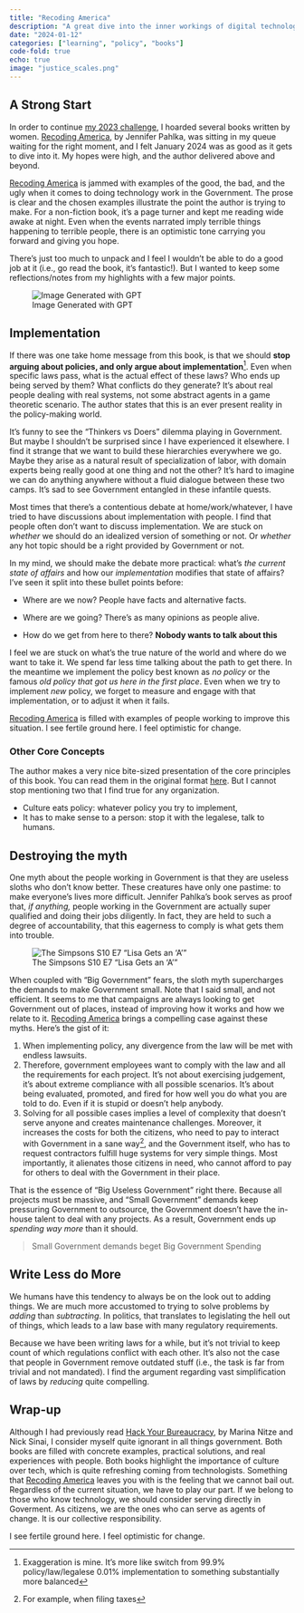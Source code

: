 ```yaml
---
title: "Recoding America"
description: "A great dive into the inner workings of digital technology in the US government"
date: "2024-01-12"
categories: ["learning", "policy", "books"]
code-fold: true
echo: true
image: "justice_scales.png"
---
```


## A Strong Start

In order to continue [my 2023 challenge](https://matiasandina.netlify.app/posts/2023-06-10-goodreads/), I hoarded several books written by women. [Recoding America](https://amzn.to/3RSow6h), by Jennifer Pahlka, was sitting in my queue waiting for the right moment, and I felt January 2024 was as good as it gets to dive into it. My hopes were high, and the author delivered above and beyond.

[Recoding America](https://amzn.to/3RSow6h) is jammed with examples of the good, the bad, and the ugly when it comes to doing technology work in the Government. The prose is clear and the chosen examples illustrate the point the author is trying to make. For a non-fiction book, it's a page turner and kept me reading wide awake at night. Even when the events narrated imply terrible things happening to terrible people, there is an optimistic tone carrying you forward and giving you hope.

There's just too much to unpack and I feel I wouldn't be able to do a good job at it (i.e., go read the book, it's fantastic!). But I wanted to keep some reflections/notes from my highlights with a few major points.

![Image Generated with GPT](images/justice_scales.png)

## Implementation

If there was one take home message from this book, is that we should **stop arguing about policies, and only argue about implementation**[^1]. Even when specific laws pass, what is the actual effect of these laws? Who ends up being served by them? What conflicts do they generate? It's about real people dealing with real systems, not some abstract agents in a game theoretic scenario. The author states that this is an ever present reality in the policy-making world.

[^1]: Exaggeration is mine. It's more like switch from 99.9% policy/law/legalese 0.01% implementation to something substantially more balanced

It's funny to see the "Thinkers vs Doers" dilemma playing in Government. But maybe I shouldn't be surprised since I have experienced it elsewhere. I find it strange that we want to build these hierarchies everywhere we go. Maybe they arise as a natural result of specialization of labor, with domain experts being really good at one thing and not the other? It's hard to imagine we can do anything anywhere without a fluid dialogue between these two camps. It's sad to see Government entangled in these infantile quests.

Most times that there's a contentious debate at home/work/whatever, I have tried to have discussions about implementation with people. I find that people often don't want to discuss implementation. We are stuck on *whether* we should do an idealized version of something or not. Or *whether* any hot topic should be a right provided by Government or not.

In my mind, we should make the debate more practical: what's *the current state of affairs* and how our *implementation* modifies that state of affairs? I've seen it split into these bullet points before:

-   Where are we now? People have facts and alternative facts.

-   Where are we going? There's as many opinions as people alive.

-   How do we get from here to there? **Nobody wants to talk about this**

I feel we are stuck on what's the true nature of the world and where do we want to take it. We spend far less time talking about the path to get there. In the meantime we implement the policy best known as *no policy* or the famous *old policy that got us here in the first place*. Even when we try to implement *new* policy, we forget to measure and engage with that implementation, or to adjust it when it fails.

[Recoding America](https://amzn.to/3RSow6h) is filled with examples of people working to improve this situation. I see fertile ground here. I feel optimistic for change.

### Other Core Concepts

The author makes a very nice bite-sized presentation of the core principles of this book. You can read them in the original format [here](https://www.recodingamerica.us/concepts). But I cannot stop mentioning two that I find true for any organization.

-   Culture eats policy: whatever policy you try to implement,
-   It has to make sense to a person: stop it with the legalese, talk to humans.

## Destroying the myth

One myth about the people working in Government is that they are useless sloths who don't know better. These creatures have only one pastime: to make everyone's lives more difficult. Jennifer Pahlka's book serves as proof that, *if anything,* people working in the Government are actually super qualified and doing their jobs diligently. In fact, they are held to such a degree of accountability, that this eagerness to comply is what gets them into trouble.

![The Simpsons S10 E7 "Lisa Gets an 'A'"](images/clipboard-2494159710.png)

When coupled with "Big Government" fears, the sloth myth supercharges the demands to make Government small. Note that I said small, and not efficient. It seems to me that campaigns are always looking to get Government out of places, instead of improving how it works and how we relate to it. [Recoding America](https://amzn.to/3RSow6h) brings a compelling case against these myths. Here's the gist of it:

1.  When implementing policy, any divergence from the law will be met with endless lawsuits.
2.  Therefore, government employees want to comply with the law and all the requirements for each project. It's not about exercising judgement, it's about extreme compliance with all possible scenarios. It's about being evaluated, promoted, and fired for how well you do what you are told to do. Even if it is stupid or doesn't help anybody.
3.  Solving for all possible cases implies a level of complexity that doesn't serve anyone and creates maintenance challenges. Moreover, it increases the costs for both the citizens, who need to pay to interact with Government in a sane way[^2], and the Government itself, who has to request contractors fulfill huge systems for very simple things. Most importantly, it alienates those citizens in need, who cannot afford to pay for others to deal with the Government in their place.

[^2]: For example, when filing taxes

That is the essence of "Big Useless Government" right there. Because all projects must be massive, and "Small Government" demands keep pressuring Government to outsource, the Government doesn't have the in-house talent to deal with any projects. As a result, Government ends up *spending way more* than it should.

> Small Government demands beget Big Government Spending

## Write Less do More

We humans have this tendency to always be on the look out to adding things. We are much more accustomed to trying to solve problems by *adding* than *subtracting*. In politics, that translates to legislating the hell out of things, which leads to a law base with many regulatory requirements.

Because we have been writing laws for a while, but it's not trivial to keep count of which regulations conflict with each other. It's also not the case that people in Government remove outdated stuff (i.e., the task is far from trivial and not mandated). I find the argument regarding vast simplification of laws by *reducing* quite compelling.

## Wrap-up

Although I had previously read [Hack Your Bureaucracy](https://amzn.to/499H0Gv), by Marina Nitze and Nick Sinai, I consider myself quite ignorant in all things government. Both books are filled with concrete examples, practical solutions, and real experiences with people. Both books highlight the importance of culture over tech, which is quite refreshing coming from technologists. Something that [Recoding America](https://amzn.to/3RSow6h) leaves you with is the feeling that we cannot bail out. Regardless of the current situation, we have to play our part. If we belong to those who know technology, we should consider serving directly in Goverment. As citizens, we are the ones who can serve as agents of change. It is our collective responsibility.

I see fertile ground here. I feel optimistic for change.
